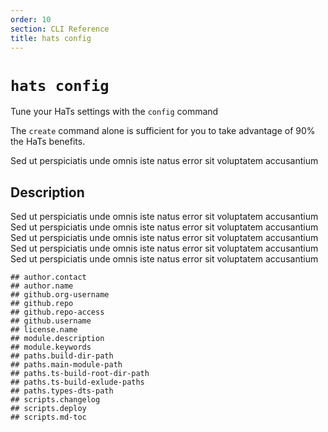 ```yaml
---
order: 10
section: CLI Reference
title: hats config
---
```


# `hats config`

Tune your HaTs settings with the `config` command

The `create` command alone is sufficient for you to take advantage of 90% the HaTs benefits.

Sed ut perspiciatis unde omnis iste natus error sit voluptatem accusantium

## Description

Sed ut perspiciatis unde omnis iste natus error sit voluptatem accusantium
Sed ut perspiciatis unde omnis iste natus error sit voluptatem accusantium
Sed ut perspiciatis unde omnis iste natus error sit voluptatem accusantium
Sed ut perspiciatis unde omnis iste natus error sit voluptatem accusantium
Sed ut perspiciatis unde omnis iste natus error sit voluptatem accusantium

```
## author.contact
## author.name
## github.org-username
## github.repo
## github.repo-access
## github.username
## license.name
## module.description
## module.keywords
## paths.build-dir-path
## paths.main-module-path
## paths.ts-build-root-dir-path
## paths.ts-build-exlude-paths
## paths.types-dts-path
## scripts.changelog
## scripts.deploy
## scripts.md-toc
```
